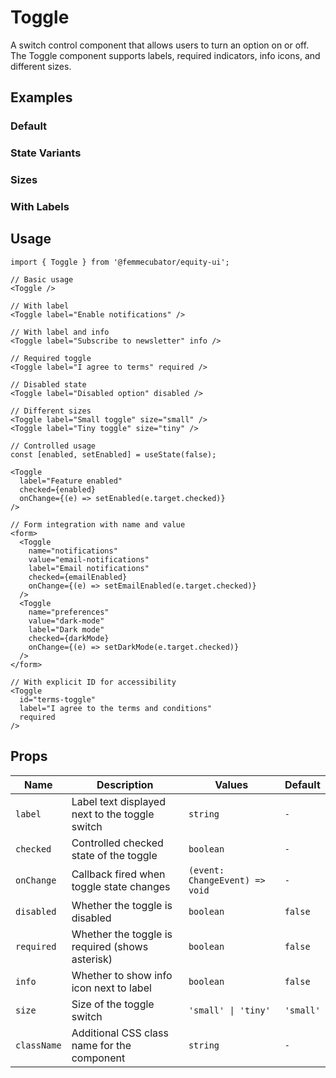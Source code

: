 
<Meta of={ToggleStories} />

# Toggle

A switch control component that allows users to turn an option on or off. The Toggle component supports labels, required indicators, info icons, and different sizes.

## Examples

### Default

<Canvas of={ToggleStories.Default} />

### State Variants

<Canvas of={ToggleStories.Variants} />

### Sizes

<Canvas of={ToggleStories.Sizes} />

### With Labels

<Canvas of={ToggleStories.WithLabels} />

## Usage

```tsx
import { Toggle } from '@femmecubator/equity-ui';

// Basic usage
<Toggle />

// With label
<Toggle label="Enable notifications" />

// With label and info
<Toggle label="Subscribe to newsletter" info />

// Required toggle
<Toggle label="I agree to terms" required />

// Disabled state
<Toggle label="Disabled option" disabled />

// Different sizes
<Toggle label="Small toggle" size="small" />
<Toggle label="Tiny toggle" size="tiny" />

// Controlled usage
const [enabled, setEnabled] = useState(false);

<Toggle
  label="Feature enabled"
  checked={enabled}
  onChange={(e) => setEnabled(e.target.checked)}
/>

// Form integration with name and value
<form>
  <Toggle
    name="notifications"
    value="email-notifications"
    label="Email notifications"
    checked={emailEnabled}
    onChange={(e) => setEmailEnabled(e.target.checked)}
  />
  <Toggle
    name="preferences"
    value="dark-mode"
    label="Dark mode"
    checked={darkMode}
    onChange={(e) => setDarkMode(e.target.checked)}
  />
</form>

// With explicit ID for accessibility
<Toggle
  id="terms-toggle"
  label="I agree to the terms and conditions"
  required
/>
```

## Props

<table>
  <thead>
    <tr>
      <th style={{ textAlign: 'left' }}>Name</th>
      <th style={{ textAlign: 'left' }}>Description</th>
      <th style={{ textAlign: 'left' }}>Values</th>
      <th style={{ textAlign: 'left' }}>Default</th>
    </tr>
  </thead>
  <tbody>
    <tr>
      <td>
        <code>label</code>
      </td>
      <td>Label text displayed next to the toggle switch</td>
      <td>
        <code>string</code>
      </td>
      <td>
        <code>-</code>
      </td>
    </tr>
    <tr>
      <td>
        <code>checked</code>
      </td>
      <td>Controlled checked state of the toggle</td>
      <td>
        <code>boolean</code>
      </td>
      <td>
        <code>-</code>
      </td>
    </tr>
    <tr>
      <td>
        <code>onChange</code>
      </td>
      <td>Callback fired when toggle state changes</td>
      <td>
        <code>(event: ChangeEvent) => void</code>
      </td>
      <td>
        <code>-</code>
      </td>
    </tr>
    <tr>
      <td>
        <code>disabled</code>
      </td>
      <td>Whether the toggle is disabled</td>
      <td>
        <code>boolean</code>
      </td>
      <td>
        <code>false</code>
      </td>
    </tr>
    <tr>
      <td>
        <code>required</code>
      </td>
      <td>Whether the toggle is required (shows asterisk)</td>
      <td>
        <code>boolean</code>
      </td>
      <td>
        <code>false</code>
      </td>
    </tr>
    <tr>
      <td>
        <code>info</code>
      </td>
      <td>Whether to show info icon next to label</td>
      <td>
        <code>boolean</code>
      </td>
      <td>
        <code>false</code>
      </td>
    </tr>
    <tr>
      <td>
        <code>size</code>
      </td>
      <td>Size of the toggle switch</td>
      <td>
        <code>'small' | 'tiny'</code>
      </td>
      <td>
        <code>'small'</code>
      </td>
    </tr>
    <tr>
      <td>
        <code>className</code>
      </td>
      <td>Additional CSS class name for the component</td>
      <td>
        <code>string</code>
      </td>
      <td>
        <code>-</code>
      </td>
    </tr>
  </tbody>
</table>
